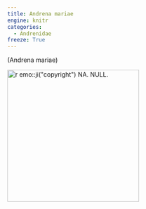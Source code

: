 ```yaml
---
title: Andrena mariae
engine: knitr
categories:
  - Andrenidae
freeze: True
---
```

(Andrena mariae)

[![`r emo::ji("copyright")` NA. NULL.](https://www.zoology.ubc.ca/entomology/main/Hymenoptera/Andrenidae/Andrena%20medionitens%20female%20(3lateral)%20%20SEM-UBC%20HYM-14755.jpg){height=300}](NA)
